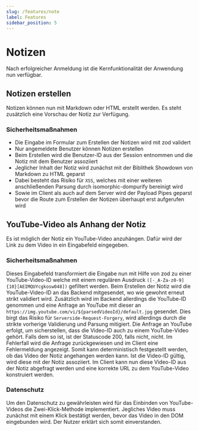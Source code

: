 ```yaml
---
slug: /features/note
label: Features
sidebar_position: 5
---
```


# Notizen

Nach erfolgreicher Anmeldung ist die Kernfunktionalität der Anwendung nun verfügbar.

## Notizen erstellen

Notizen können nun mit Markdown oder HTML erstellt werden.
Es steht zusätzlich eine Vorschau der Notiz zur Verfügung.

### Sicherheitsmaßnahmen

-   Die Eingabe im Formular zum Erstellen der Notizen wird mit zod validert
-   Nur angemeldete Benutzer können Notizen erstellen
-   Beim Erstellen wird die Benutzer-ID aus der Session entnommen und die Notiz mit dem Benutzer assoziiert
-   Jeglicher Inhalt der Notiz wird zunächst mit der Biblithek Showdown von Markdown zu HTML geparst
-   Dabei besteht das Risiko für `XSS`, welches mit einer weiteren anschließenden Parsung durch isomorphic-dompurify bereinigt wird
-   Sowie im Client als auch auf dem Server wird der Payload Pipes geparst bevor die Route zum Erstellen der Notizen überhaupt erst aufgerufen wird

## YouTube-Video als Anhang der Notiz

Es ist möglich der Notiz ein YouTube-Video anzuhängen. Dafür wird der Link zu dem Video in ein Eingabefeld eingegeben.

### Sicherheitsmaßnahmen

Dieses Eingabefeld transformiert die Eingabe nun mit Hilfe von zod zu einer YouTube-Video-ID
welche mit einem regulären Ausdruck `([-_A-Za-z0-9]{10}[AEIMQUYcgkosw048])` gefiltert werden.
Beim Erstellen der Notiz wird die YouTube-Video-ID an das Backend mitgesendet, wo wie gewohnt erneut strikt validiert wird.
Zusätzlich wird im Backend allerdings die YouTube-ID genommen und eine Anfrage an YouTube mit dieser an `https://img.youtube.com/vi/${parsedVideoId}/default.jpg`
gesendet. Dies birgt das Risiko für `Serverside-Request-Forgery`, wird allerdings durch die strikte vorherige Validierung und Parsung mitigiert.
Die Anfrage an YouTube erfolgt, um sicherstellen, dass die Video-ID auch zu einem YouTube-Video gehört. Falls dem so ist, ist der Statuscode 200, falls nicht, nicht.
Im Fehlerfall wird die Anfrage zurückgewiesen und im Client eine Fehlermeldung angezeigt.
Somit kann deterministisch festgestellt werden, ob das Video der Notiz angehangen werden kann.
Ist die Video-ID gültig, wird diese mit der Notiz assoziiert.
Im Client kann nun diese Video-ID aus der Notiz abgefragt werden und eine korrekte URL zu dem YouTube-Video konstruiert werden.

### Datenschutz

Um den Datenschutz zu gewährleisten wird für das Einbinden von YouTube-Videos die Zwei-Klick-Methode implementiert.
Jegliches Video muss zunächst mit einem Klick bestätigt werden, bevor das Video in den DOM eingebunden wird. Der Nutzer erklärt sich somit einverstanden.
